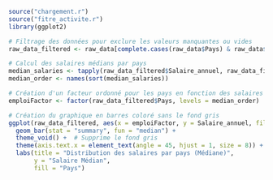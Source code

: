 ```r
source("chargement.r")
source("fitre_activite.r")
library(ggplot2)

# Filtrage des données pour exclure les valeurs manquantes ou vides
raw_data_filtered <- raw_data[complete.cases(raw_data$Pays) & raw_data$Pays != "" & !grepl("^\\s*$", raw_data$Pays) & !is.na(raw_data$Salaire_annuel), ]

# Calcul des salaires médians par pays
median_salaries <- tapply(raw_data_filtered$Salaire_annuel, raw_data_filtered$Pays, median)
median_order <- names(sort(median_salaries))

# Création d'un facteur ordonné pour les pays en fonction des salaires médians
emploiFactor <- factor(raw_data_filtered$Pays, levels = median_order)

# Création du graphique en barres coloré sans le fond gris
ggplot(raw_data_filtered, aes(x = emploiFactor, y = Salaire_annuel, fill = emploiFactor)) +
  geom_bar(stat = "summary", fun = "median") +
  theme_void() +  # Supprime le fond gris
  theme(axis.text.x = element_text(angle = 45, hjust = 1, size = 8)) +
  labs(title = "Distribution des salaires par pays (Médiane)",
       y = "Salaire Médian",
       fill = "Pays")

```
